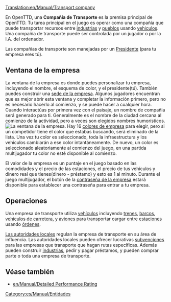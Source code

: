 [[Translation:en/Manual/Transport company]]

En OpenTTD, una '''Compañia de Transporte''' es la premisa principal de OpenTTD. Tu tarea principal en el juego es operar como una compañía que puede transportar recursos entre  [[es/Manual/Industrias|industrias]] y [[es/Manual/Pueblo|pueblos]] usando [[es/Manual/Vehículos|vehiculos]]. Una compañía de transporte puede ser controlada por un jugador o por la I.A. del ordenador.

Las compañias de transporte son manejadas por un [[es/Archive/Manual/Presidente|Presidente]] (para tu empresa eres tú).

==Ventana de la empresa==
La ventana de la empresa es donde puedes personalizar tu empresa, incluyendo el nombre, el esquema de color, y el presidente(tú). También puedes construir una [[es/Archive/Manual/Sede de la empresa|sede de la empresa]]. Algunos jugadores encuentran que es mejor abrir esta ventana y completar la informacíón primero, pero no es necesario hacerlo al comienzo, y se puede hacer a cualquier hora. Cuando interactúas por primera vez con el paisaje, un nombre de compañia será generado para ti. Generalmente es el nombre de la ciudad cercana al comienzo de la actividad, pero a veces son elegidos nombres humorísticos. 
[[File:en/Manual/Ventana de empresa.png|center|frame|La ventana de la empresa.]]
Hay 16 [[es/Colores de empresa|colores de empresa]] para elegir, pero si un competidor tiene el color que estabas buscando, será eliminado de la lista. Una vez tu color es seleccionado, toda la infraestructura y los vehículos cambiarán a ese color intantáneamente. De nuevo, un color es seleccionado aleatoriamente al comienzo del juego, en una partida multijugador tu color no esté disponible al comienzo. 

El valor de la empresa es un puntaje en el juego basado en las comodidades y el precio de las estaciones, el precio de tus vehículos y dinero real que tienes(dinero - préstamo) y esto es 1 al minuto.
Durante el juego multijugador, el botón de la [[es/Contraseña de la empresa|contraseña de la empresa]] estará disponible para establecer una contraseña para entrar a tu empresa.

==Operaciones==
Una empresa de transporte utiliza [[es/Manual/Vehículos|vehículos]] incluyendo [[es/Manual/Trenes|trenes]], [[es/Manual/Barcos|barcos]], [[es/Manual/Vehículos de carretera|vehículos de carretera]], y [[es/Manual/Aeronaves|aviones]] para transportar cargar entre [[es/Manual/Estaciones|estaciones]] usando [[es/Manual/Órdenes|órdenes]]. 

[[es/Manual/Autoridad local|Las autoridades locales]] regulan la empresa de transporte en su área de influencia. Las autoridades locales pueden ofrecer lucrativas [[es/Manual/Subvenciones|subvenciones]] para las empresas que transporte que hagan rutas específicas. Además pueden construir  [[es/Manual/Industrias|industrias]], pedir y pagar préstamos, y pueden comprar parte o toda una empresa de transporte.

==Véase también==
*[[en/Manual/Detailed Performance Rating]]

[[Category:es/Manual/Entidades]]